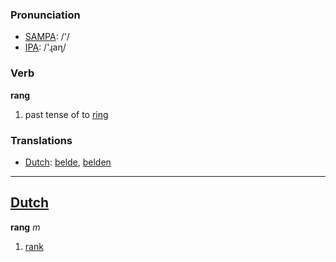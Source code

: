 === Pronunciation ===
*[[w:SAMPA|SAMPA]]: /'/
*[[w:IPA|IPA]]: /'ɻaɳ/

=== Verb ===

'''rang'''

# past tense of to [[ring]]

=== Translations ===
*[[Dutch]]: [[belde]], [[belden]]

----

==[[Dutch]]==

'''rang''' ''m''

# [[rank]]